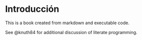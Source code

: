 # Introducción

This is a book created from markdown and executable code.

See @knuth84 for additional discussion of literate programming.
